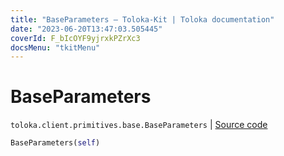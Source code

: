 ```yaml
---
title: "BaseParameters — Toloka-Kit | Toloka documentation"
date: "2023-06-20T13:47:03.505445"
coverId: F_bIcOYF9yjrxkPZrXc3
docsMenu: "tkitMenu"
---
```


# BaseParameters

`toloka.client.primitives.base.BaseParameters` | [Source code](https://github.com/Toloka/toloka-kit/blob/v1.2.0/src/client/primitives/base.py#L423)

```python
BaseParameters(self)
```